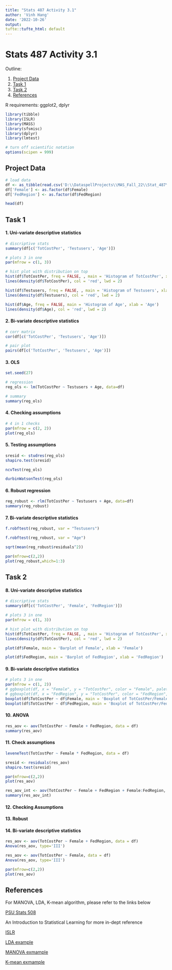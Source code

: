 ```yaml
---
title: "Stats 487 Activity 3.1"
author: 'Vinh Hang'
date: '2022-10-26'
output:
tufte::tufte_html: default
---
```


# Stats 487 Activity 3.1

Outline:

1. [Project Data]
2. [Task 1]
3. [Task 2]
4. [References]

R requirements: ggplot2, dplyr

```r
library(tibble)
library(ISLR)
library(MASS)
library(sfsmisc)
library(dplyr)
library(lmtest)

# turn off scientific notation
options(scipen = 999)
```

## Project Data

```r
# load data
df <- as_tibble(read.csv('D:\\DataspellProjects\\MAS_Fall_22\\Stat_487\\data\\health.csv', stringsAsFactors = T))
df['Female'] <- as.factor(df$Female)
df['FedRegion'] <- as.factor(df$FedRegion)

head(df)
```

## Task 1

#### 1. Uni-variate descriptive statistics

```r
# discriptive stats
summary(df[c('TotCostPer', 'Testusers', 'Age')])

# plots 3 in one
par(mfrow = c(1, 3))

# hist plot with distribution on top
hist(df$TotCostPer, freq = FALSE, , main = 'Histogram of TotCostPer', xlab = 'TotCostPer')
lines(density(df$TotCostPer), col = 'red', lwd = 2)

hist(df$Testusers, freq = FALSE, , main = 'Histogram of Testusers', xlab = 'Testusers')
lines(density(df$Testusers), col = 'red', lwd = 2)

hist(df$Age, freq = FALSE, main = 'Histogram of Age', xlab = 'Age')
lines(density(df$Age), col = 'red', lwd = 2)

```

#### 2. Bi-variate descriptive statistics

```r
# corr matrix
cor(df[c('TotCostPer', 'Testusers', 'Age')])

# pair plot
pairs(df[c('TotCostPer', 'Testusers', 'Age')])
```

#### 3. OLS

```r
set.seed(27)

# regression
reg_ols <- lm(TotCostPer ~ Testusers + Age, data=df)

# summary
summary(reg_ols)
```

#### 4. Checking assumptions

```r
# 4 in 1 checks
par(mfrow = c(2, 2))
plot(reg_ols)
```

#### 5. Testing assumptions

```r
sresid <- studres(reg_ols)
shapiro.test(sresid)
```

```r
ncvTest(reg_ols)
```

```r
durbinWatsonTest(reg_ols)
```

#### 6. Robust regression

```r
reg_robust <- rlm(TotCostPer ~ Testusers + Age, data=df)
summary(reg_robust)
```

#### 7. Bi-variate descriptive statistics


```r
f.robftest(reg_robust, var = "Testusers")
```

```r
f.robftest(reg_robust, var = "Age")
```

```r
sqrt(mean(reg_robust$residuals^2))
```

```r
par(mfrow=c(2,2))
plot(reg_robust,which=1:3)
```

## Task 2

#### 8. Uni-variate descriptive statistics

```r
# discriptive stats
summary(df[c('TotCostPer', 'Female', 'FedRegion')])

# plots 3 in one
par(mfrow = c(1, 3))

# hist plot with distribution on top
hist(df$TotCostPer, freq = FALSE, , main = 'Histogram of TotCostPer', xlab = 'TotCostPer')
lines(density(df$TotCostPer), col = 'red', lwd = 2)

plot(df$Female, main = 'Barplot of Female', xlab = 'Female')

plot(df$FedRegion, main = 'Barplot of FedRegion', xlab = 'FedRegion')

```

#### 9. Bi-variate descriptive statistics


```r
# plots 3 in one
par(mfrow = c(1, 2))
# ggboxplot(df, x = "Female", y = "TotCostPer", color = "Female", palette = c("#00AFBB", "#E7B800"))
# ggboxplot(df, x = "FedRegion", y = "TotCostPer", color = "FedRegion", palette = c("#00AFBB", "#E7B800"))
boxplot(df$TotCostPer ~ df$Female, main = 'Boxplot of TotCostPer/Female', ylab = 'TotCostPer', xlab = 'Female', col = c("#00AFBB", "#E7B800"), frame=FALSE)
boxplot(df$TotCostPer ~ df$FedRegion, main = 'Boxplot of TotCostPer/FedRegion', ylab = 'TotCostPer', xlab = 'FedRegion',frame=FALSE)
```


#### 10. ANOVA

```r
res_aov <- aov(TotCostPer ~ Female + FedRegion, data = df)
summary(res_aov)
```

#### 11. Check assumptions


```r
leveneTest(TotCostPer ~ Female * FedRegion, data = df)
```

```r
sresid <- residuals(res_aov)
shapiro.test(sresid)
```

```r
par(mfrow=c(2,2))
plot(res_aov)
```

```r
res_aov_int <- aov(TotCostPer ~ Female + FedRegion + Female:FedRegion, data = df)
summary(res_aov_int)
```

#### 12. Checking Assumptions
#### 13. Robust
#### 14. Bi-variate descriptive statistics

```r
res_aov <- aov(TotCostPer ~ Female + FedRegion, data = df)
Anova(res_aov, type='III')
```

```r
res_aov <- aov(TotCostPer ~ Female, data = df)
Anova(res_aov, type='III')
```


```r
par(mfrow=c(2,2))
plot(res_aov)
```

## References

For MANOVA, LDA, K-mean algorithm, please refer to the links below

[PSU Stats 508](https://online.stat.psu.edu/stat508/)

An Introduction to Statistical Learning for more in-dept reference

[ISLR](https://www.statlearning.com/)

[LDA example](https://pages.cms.hu-berlin.de/EOL/gcg_quantitative-methods/Lab11_LDA_Model-assessment.html)

[MANOVA exmample](https://www.datanovia.com/en/lessons/one-way-manova-in-r/#assumptions-and-preleminary-tests)

[K-mean exmample](https://www.datanovia.com/en/lessons/k-means-clustering-in-r-algorith-and-practical-examples/)


